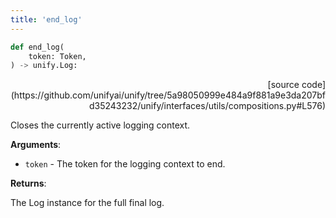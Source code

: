 ```yaml
---
title: 'end_log'
---
```


```python
def end_log(
    token: Token,
) -> unify.Log:
```

<p align="right">[source code](https://github.com/unifyai/unify/tree/5a98050999e484a9f881a9e3da207bfd35243232/unify/interfaces/utils/compositions.py#L576)</p>

Closes the currently active logging context.

**Arguments**:

- `token` - The token for the logging context to end.



**Returns**:

The Log instance for the full final log.
